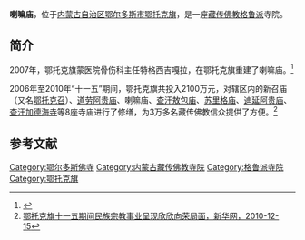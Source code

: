 {{Infobox Tibetan Buddhist monastery
|name =喇嘛庙
|image = 
|image size = 250px
|alt = 
|caption = 
|t=
|w=
|to = 
|ipa={{IPA|}}
|z=
|thdl=
|e=
|tc=喇嘛廟
|s=喇嘛庙
|p=
|m=
|k=
|pushpin_map = 
|latd =  | latm =  | lats =  | latNS = 
|longd=  | longm= | longs =| longEW = 
|iso_region = 
|map_caption = 
|mapsize = 
|location_country = 中国
|location = {{CHN}}[[内蒙古自治区|内蒙古自治区]][[鄂尔多斯市|鄂尔多斯市]][[鄂托克旗|鄂托克旗]]
|coordinates_display =
|founded_by = 
|date_founded =
|date_renovated =
|sect = [[格鲁派|格鲁派]]
|mather =
|children =
|dedicated_to = 
|tulku =
|head_lama = 
|head_mgh =
|no._of_monks = 
|architecture = 
|festivals =
|footnotes = 
}}

'''喇嘛庙'''，位于[[内蒙古自治区|内蒙古自治区]][[鄂尔多斯市|鄂尔多斯市]][[鄂托克旗|鄂托克旗]]，是一座[[藏传佛教|藏传佛教]][[格鲁派|格鲁派]]寺院。

==简介==
2007年，鄂托克旗蒙医院骨伤科主任特格西吉嘎拉，在鄂托克旗重建了喇嘛庙。<ref>{{Cite web |url=http://www.etkgqt.cn/readnews.asp?newsid=674 |title=鄂托克旗青年五四奖章事迹简介，鄂托克共青团，2013年2月16日 |accessdate=2013年7月17日 |archive-date=2014年9月17日 |archive-url=https://web.archive.org/web/20140917055416/http://etkgqt.cn/readnews.asp?newsid=674 |dead-url=yes }}</ref>

2006年至2010年“十一五”期间，鄂托克旗共投入2100万元，对辖区内的新召庙（又名[[鄂托克召|鄂托克召]]）、[[道劳阿贵庙|道劳阿贵庙]]、喇嘛庙、[[查汗敖包庙|查汗敖包庙]]、[[苏里格庙|苏里格庙]]、[[迪延阿贵庙|迪延阿贵庙]]、[[查汗加德海寺|查汗加德海寺]]等8座寺庙进行了修缮，为3万多名藏传佛教信众提供了方便。<ref>[http://www.nmg.xinhuanet.com/nmgwq/2010-12/15/content_21638465.htm 鄂托克旗十一五期间民族宗教事业呈现欣欣向荣局面，新华网，2010-12-15]{{dead link|date=2017年12月 |bot=InternetArchiveBot |fix-attempted=yes }}</ref>

==参考文献==
{{reflist}}

[[Category:鄂尔多斯佛寺|Category:鄂尔多斯佛寺]] 
[[Category:内蒙古藏传佛教寺院|Category:内蒙古藏传佛教寺院]]
[[Category:格鲁派寺院|Category:格鲁派寺院]]
[[Category:鄂托克旗|Category:鄂托克旗]]